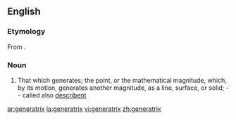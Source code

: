 ==English==
{{rfc|needs wikification, clear etym, pron...most things}}

===Etymology===
From {{etyl|la}}.

===Noun===
{{en-noun|generatrices|pl2=generatrixes}}

# {{geometry}} That which generates; the point, or the mathematical magnitude, which, by its motion, generates another magnitude, as a line, surface, or solid; -- called also [[describent]]

[[ar:generatrix]]
[[la:generatrix]]
[[vi:generatrix]]
[[zh:generatrix]]